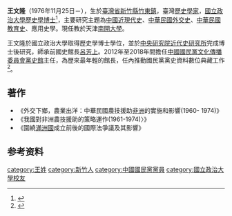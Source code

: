 {{expand|time=2015-05-01T16:54:01+00:00}}
{{Infobox_officeholder
| name = 王文隆
| image name = Replace this image male.svg
| width = 
| period = 
| Sex = 男 
| Native place =
| nationality = {{ROC}}
| date of birth ={{birth_date_and_age|1976|11|25}}
| party = {{Kmt}}
| place of birth ={{ROC|臺灣省}}[[新竹縣|新竹縣]][[竹東鎮|竹東鎮]]
| educate = 
*[[臺北市立成功高級中學|臺北市立成功高級中學]]
*[[國立政治大學|國立政治大學]]歷史學博士
| past = 
*中國國民黨文化傳播委員會黨史館主任
}}
'''王文隆'''（1976年11月25日－），生於[[臺灣省|臺灣省]][[新竹縣|新竹縣]][[竹東鎮|竹東鎮]]，臺灣[[歷史學家|歷史學家]]，[[國立政治大學|國立政治大學]][[歷史學|歷史學]][[博士|博士]]<ref>{{Cite web|title=政大人文中心|url=https://hc.nccu.edu.tw/public/view.php?main=3&sub=40&ssub=84&id=625|work=hc.nccu.edu.tw|accessdate=2019-01-29|archive-date=2019-01-30|archive-url=https://web.archive.org/web/20190130053133/https://hc.nccu.edu.tw/public/view.php?main=3&sub=40&ssub=84&id=625|dead-url=no}}</ref>，主要研究主題為[[中國近現代史|中國近現代史]]、[[中華民國外交史|中華民國外交史]]、[[中華民國教育史|中華民國教育史]]、應用史學。現任教於天津[[南開大學|南開大學]]。

王文隆於國立政治大學取得歷史學博士學位，並於[[中央研究院近代史研究所|中央研究院近代史研究所]]完成博士後研究，師承前國史館長[[呂芳上|呂芳上]]。2012年至2018年間擔任[[中國國民黨文化傳播委員會|中國國民黨文化傳播委員會]][[中國國民黨黨史史料編纂委員會|黨史館]]主任，為歷來最年輕的館長，任內推動國民黨黨史資料數位典藏工作<ref>{{Cite web|title=黨史館主任將離職 國民黨黨史資料傳移存政治大學|url=https://udn.com/news/story/7314/3196420|work=|accessdate=2019-01-29|language=|last=周志豪|author=|date=|publisher=|archive-date=2019-01-30|archive-url=https://web.archive.org/web/20190130000224/https://udn.com/news/story/7314/3196420|dead-url=no}}</ref>。

== 著作 ==
* 《外交下鄉，農業出洋：中華民國農技援助[[非洲|非洲]]的實施和影響(1960- 1974)》
* 《我國對非洲農技援助的策略運作(1961-1974)〉》
* 《圍繞[[滿洲國|滿洲國]]成立前後的國際法爭議及其影響》

==参考资料==
<references />{{start box}}{{s-before|[[邵銘煌|邵銘煌]]}}
{{s-title|中國國民黨黨史館館長|2012年11月1日—2018年6月30日}}
{{s-after|[[唐德明|唐德明]]}}
{{end box}}
[[category:王姓|category:王姓]]
[[category:新竹人|category:新竹人]]
[[category:中國國民黨黨員|category:中國國民黨黨員]]
[[category:國立政治大學校友|category:國立政治大學校友]]
